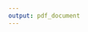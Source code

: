 ```yaml
---
output: pdf_document
---
```


\begin{appendices}

\chapter*{Appendix A. Main linkage PBPP approval}\label{app:a}
\thispagestyle{empty}
\includepdf[pages={-}]{data/assets/pbpp.pdf}

\chapter*{Appendix B}\label{app:b}
\thispagestyle{empty}

\begin{longtable}{@{}lr@{}}
\caption{Medicines not included in total counts}
\label{append-tab-1} \\
\toprule
Medicine Name & BNF subsection \\* \midrule
\endfirsthead
%
\multicolumn{2}{c}%
{{\bfseries continued from previous page}} \\
\toprule
Medicine Name & BNF subsection \\* \midrule
\endhead
%
\bottomrule
\endfoot
%
\endlastfoot
%
GLUCAGON & 06.01.04 \\
OILS FOR THE EAR & 12.01.03 \\
CHLORHEXIDINE GLUCONATE & 12.03.04 \\
ENTERAL NUTRITION & 09.04.02 \\
DOCUSATE SODIUM & 12.01.03 \\
EMOLLIENTS & 13.01.01 \\
SUNSCREEN & 13.08.01 \\
POVIDONE IODINE & 13.11.04 \\
OXYGEN CYLINDERS & 03.06.00 \\
MULTIVITAMINS & 09.06.07 \\
\begin{tabular}[c]{@{}l@{}}LIDOCAINE HYDROCHLORIDE \\ WITH CHLORHEXIDINE GLUCONATE\end{tabular} & 15.02.01 \\
WATER FOR INJECTIONS & 09.02.02 \\
HEPARINOID & 13.14.00 \\
DICLOFENAC & 13.08.01 \\
PROFLAVINE HEMISULFATE & 13.10.05 \\
RALOXIFENE HYDROCHLORIDE & 06.04.01 \\
\begin{tabular}[c]{@{}l@{}}COMPOUND TOPICAL PREPARATIONS \\ WITH LIDOCAINE\end{tabular} & 15.02.01 \\
FOODS FOR SPECIAL DIETS & 09.04.01 \\
\begin{tabular}[c]{@{}l@{}}COMPOUND PREPARATIONS WITH \\ SALICYLIC ACID\end{tabular} & 13.07.00 \\
KETOROLAC TROMETAMOL & 11.08.02 \\
BENZOCAINE & 12.03.03 \\
FOODS FOR SPECIAL DIETS & 09.04.02 \\
MAGNESIUM SULFATE & 13.10.05 \\
HYDROGEN PEROXIDE & 13.11.06 \\
FLUOROURACIL & 13.08.01 \\
UREA HYDROGEN PEROXIDE & 12.01.03 \\
METHYLPREDNISOLONE & 10.01.02 \\
GLUCOSE & 09.02.02 \\
CHLORHEXIDINE GLUCONATE & 13.11.02 \\
LIDOCAINE & 15.02.01 \\
\begin{tabular}[c]{@{}l@{}}AMYLMETACRESOL AND \\ DICHLOROBENZYL ALCOHOL\end{tabular} & 12.03.03 \\
CETYLPYRIDINIUM CHLORIDE & 12.03.03 \\
SALICYLIC ACID & 13.07.00 \\
HEXETIDINE & 12.03.04 \\
GLUTEN FREE BISCUITS & 09.04.01 \\
GLUTEN FREE MIXES & 09.04.01 \\
GLUTEN FREE BREAD & 09.04.01 \\
GLUCOSE & 06.01.04 \\
\begin{tabular}[c]{@{}l@{}}CETRIMIDE AND \\ CHLORHEXIDINE GLUCONATE\end{tabular} & 13.10.05 \\
ORCIPRENALINE SULFATE & 03.01.01 \\
BOWEL CLEANSING SOLUTIONS & 01.06.05 \\
IMIQUIMOD & 13.07.00 \\
ENTERAL NUTRITION & 09.04.01 \\
OXYGEN CYLINDERS WITH SET & 03.06.00 \\
COMPOUND HERBAL PREPARATIONS & 09.12.00 \\
ZINC OXIDE & 13.13.01 \\
ALUMINIUM DIHYDROXYALLANTOINATE & 13.12.00 \\
\begin{tabular}[c]{@{}l@{}}CETYLPYRIDINIUM CHLORIDE WITH \\ CHLOROCRESOL AND\\ LIDOCAINE HYDROCHLORIDE\end{tabular} & 12.03.04 \\
GLUTEN FREE/LOW PROTEIN BISCUITS & 09.04.01 \\
LOW PROTEIN BISCUITS & 09.04.01 \\
GLUTEN FREE PASTA & 09.04.01 \\
GLUTEN FREE/WHEAT FREE BISCUITS & 09.04.01 \\
GLUTEN FREE/WHEAT FREE BREAD & 09.04.01 \\
HYOSCINE HYDROBROMIDE & 15.01.03 \\
MIDAZOLAM & 15.01.04 \\
POTASSIUM PERMANGANATE & 13.11.06 \\
POVIDONE IODINE & 13.10.05 \\
GLUTEN FREE/WHEAT FREE MIXES & 09.04.01 \\
FOODS FOR SPECIAL DIETS & 09.11.04 \\
ALUMINIUM CHLORIDE HEXAHYDRATE & 13.12.00 \\
GLUTEN FREE/WHEAT FREE PASTA & 09.04.01 \\
SODIUM CHLORIDE & 09.02.02 \\
HELICOBACTER PYLORI TEST & 01.03.00 \\
GLUCOSAMINE SULFATE & 09.12.00 \\
LIDOCAINE HYDROCHLORIDE & 15.02.01 \\
TRIAMCINOLONE ACETONIDE & 10.01.02 \\
GLUTEN FREE GRAINS/FLOURS & 09.04.01 \\
HYDROGEN PEROXIDE & 13.10.05 \\
APRACLONIDINE & 11.08.02 \\
PODOPHYLLUM & 13.07.00 \\
AMINO ACID SUPPLEMENTS & 09.04.01 \\
LIDOCAINE HYDROCHLORIDE & 12.03.03 \\
IODINE & 13.11.04 \\
CAMOUFLAGERS & 13.08.02 \\
COVERING AGENTS & 13.08.02 \\
CETOMACROGOL & 13.01.01 \\
GLUTARALDEHYDE & 13.07.00 \\
MENTHOL WITH EUCALYPTUS & 03.08.00 \\
CALCIUM FOLINATE & 08.01.00 \\
SILVER NITRATE & 13.07.00 \\
DEQUALINIUM CHLORIDE & 12.03.03 \\
GLUTEN FREE/WHEAT FREE GRAINS/FLOURS & 09.04.01 \\
CATHETER PATENCY SOLUTIONS & 07.04.04 \\
NEPAFENAC & 11.08.02 \\
HEXYLRESORCINOL & 12.03.03 \\
CETRIMIDE & 13.10.05 \\
PREDNISOLONE & 10.01.02 \\
\begin{tabular}[c]{@{}l@{}}CETRIMIDE AND CHLORHEXIDINE \\ GLUCONATE\end{tabular} & 13.11.02 \\
\begin{tabular}[c]{@{}l@{}}SODIUM PICOSULFATE AND \\ MAGNESIUM CITRATE\end{tabular} & 01.06.05 \\
SODIUM BICARBONATE & 09.02.02 \\
LOW PROTEIN MIXES & 09.04.01 \\
BENZALKONIUM CHLORIDE & 12.03.03 \\
BENZOIN & 03.08.00 \\
CEFPODOXIME & 05.01.02 \\
ALCOHOL & 13.11.01 \\
\begin{tabular}[c]{@{}l@{}}CHLORHEXIDINE IN \\ ISOPROPYL ALCOHOL\end{tabular} & 13.11.02 \\
TETRACAINE & 11.07.00 \\
SYRUP & 09.11.01 \\
COMBINED FOOD PREPARATION & 09.11.04 \\
CHLORHEXIDINE IN METHYLATED SPIRIT & 13.11.02 \\
HYDROCORTISONE ACETATE & 10.01.02 \\
GLUCOSE & 09.04.01 \\
DIBROMOPROPAMIDINE ISETIONATE & 13.10.05 \\
ISOPROPYL ALCOHOL & 13.11.01 \\
INOSINE ACEDOBEN DIMEPRANOL & 05.03.02 \\
EPINEPHRINE & 02.07.03 \\
CHLORHEXIDINE GLUCONATE & 13.10.05 \\
THYMOL & 12.03.04 \\
DICLOFENAC & 11.08.02 \\
FLUORESCEIN SODIUM & 11.08.02 \\
LOW PROTEIN BREAD & 09.04.01 \\
TETRACAINE & 15.02.01 \\
ALFENTANIL & 15.01.04 \\
FOODS FOR SPECIAL DIETS & 09.09.00 \\
FOODS & 09.04.02 \\
\begin{tabular}[c]{@{}l@{}}CHLOROBUTANOL AND \\ CHLORHEXIDINE GLUCONATE\end{tabular} & 12.03.04 \\
FORMALDEHYDE & 13.07.00 \\
GLYCOPYRRONIUM BROMIDE & 15.01.03 \\
\begin{tabular}[c]{@{}l@{}}CHLORHEXIDINE DIGLUCONATE AND\\  TETRACAINE HYDROCHLORIDE\end{tabular} & 12.03.03 \\
OXYBUPROCAINE HYDROCHLORIDE & 11.07.00 \\
SOLVENT ETHER & 13.11.01 \\
PHLEUM PRATENSE & 03.04.02 \\
BENZOCAINE & 13.02.03 \\
TALC PURIFIED & 13.02.03 \\
PHOSPHATES (RECTAL) & 01.06.05 \\
DIAZOXIDE & 06.01.04 \\
BUPIVACAINE HYDROCHLORIDE & 15.02.01 \\
\begin{tabular}[c]{@{}l@{}}LIDOCAINE HYDROCHLORIDE WITH\\  CHLORHEXIDINE GLUCONATE\end{tabular} & 12.03.03 \\
TENECTEPLASE & 02.10.02 \\
LOW PROTEIN PASTA & 09.04.01 \\
LIDOCAINE WITH EPINEPHRINE & 15.02.01 \\
\begin{tabular}[c]{@{}l@{}}AMYLMETACRESOL AND DICHLOROBENZYL \\ ALCOHOL WITH ASCORBIC ACID\end{tabular} & 12.03.03 \\
GENTIAN & 09.07.00 \\
PHENOL & 13.11.05 \\
ETYNODIOL DIACETATE & 07.03.02 \\
GLUTEN FREE/LOW PROTEIN PASTA & 09.04.01 \\
SODIUM BENZOATE & 12.03.04 \\
MISCELLANEOUS HERBALS & 09.12.00 \\
WITCH HAZEL & 13.11.06 \\
LOW PROTEIN CEREALS & 09.04.01 \\
GLUTEN FREE COOKING AIDS & 09.04.01 \\
SODIUM HYPOCHLORITE & 13.11.04 \\
CHLORHEXIDINE IN ISOPROPYL ALCOHOL & 13.11.01 \\
LACTASE & 09.11.02 \\
KETOROLAC TROMETAMOL & 15.01.04 \\
KETAMINE & 15.01.01 \\
MAGNESIUM CITRATE & 01.06.05 \\
CHLOROXYLENOL & 13.11.05 \\
LIDOCAINE WITH AMINOACRIDINE & 12.03.03 \\
ATROPINE SULFATE & 15.01.03 \\
PROXYMETACAINE HYDROCHLORIDE & 11.07.00 \\
ENTERAL NUTRITION & 09.09.00 \\
FLUOROURACIL WITH SALICYLIC ACID & 13.08.01 \\
LIDOCAINE AND TETRACAINE & 15.02.01 \\
PARAFFIN HARD & 13.01.01 \\
FENTANYL & 15.01.04 \\
FOODS FOR SPECIAL DIETS & 09.11.01 \\
MESNA & 08.01.00 \\
MOXIFLOXACIN & 11.08.02 \\
DECOGESTANT DROPS & 03.08.00 \\
BROMFENAC & 11.08.02 \\
HYDROGEN PEROXIDE & 12.03.04 \\
SODIUM CHLORIDE & 07.04.04 \\
LOW PROTEIN FOODS & 09.04.01 \\
LOW PROTEIN GRAINS/FLOURS & 09.04.01 \\
PHENOL WITH CHLORHEXIDINE GLUCONATE & 13.10.05 \\
INGENOL MEBUTATE & 13.08.01 \\
GLUTEN FREE CEREALS & 09.04.01 \\
INTRAVENOUS NUTRITION SUPPLEMENTS & 09.03.00 \\
VITAMINS C AND D3 WITH FOLIC ACID & 09.06.07 \\
DINOPROSTONE & 07.01.01 \\
CRANBERRY & 09.12.00 \\
ALUMINIUM CHLORIDE & 13.12.00 \\
POTASSIUM CHLORIDE & 09.02.02 \\
BRIMONIDINE TARTRATE & 13.06.03 \\
\begin{tabular}[c]{@{}l@{}}BENZOYL PEROXIDE WITH \\ POTASSIUM HYDROXYQUINOLINE\end{tabular} & 13.11.02 \\
ULIPRISTAL & 06.04.01 \\
ALKYL SULFATE & 13.11.03 \\
PRILOCAINE HYDROCHLORIDE & 15.02.01 \\
RACECADOTRIL & 01.04.03 \\
DAPOXETINE & 07.04.06 \\
CARBOMER & 11.08.03 \\
POVIDONE IODINE & 11.08.02 \\
ERGOMETRINE MALEATE & 07.01.01 \\
LOW PROTEIN COOKING AIDS & 09.04.01 \\
PIRFENIDONE & 03.11.01 \\
\begin{tabular}[c]{@{}l@{}}LIDOCAINE HYDROCHLORIDE \\ WITH FLUORESCEIN SODIUM\end{tabular} & 11.07.00 \\
FLEXIBLE COLLODION & 13.10.05 \\
BECAPLERMIN & 13.11.07 \\
MIVACURIUM CHLORIDE & 15.01.05 \\
NORETHISTERONE ENANTHATE & 07.03.02 \\
SOAP & 13.11.03 \\
LANOLIN & 13.01.01 \\
FOODS & 09.04.01 \\
CIPROFLOXACIN WITH DEXAMETHASONE & 12.01.02 \\
INSULIN DEGLUDEC AND LIRAGLUTIDE & 06.01.02 \\
\begin{tabular}[c]{@{}l@{}}LIDOCAINE HYDROCHLORIDE WITH \\ CETYLPYRIDIUM CHLORIDE\end{tabular} & 15.02.01 \\
MULTIVITAMINS & 09.10.00 \\* \bottomrule
\end{longtable}


\chapter*{Appendix C. Renfrewshire pilot. Ethical approval}\label{app:g}
\thispagestyle{empty}
\includepdf[pages={-}]{data/assets/renf-ethics.pdf}

\end{appendices}

\chapter*{Appendix D. Supplementary tables and plots}
\thispagestyle{empty}

\begin{landscape}
\begin{longtable}[c]{@{}lrrrrrrr@{}}
\caption{Social care models. Subset 1. Model results}
\label{append-tab-2} \\
\toprule
Term & estimate & std.error & statistic & p.value & odds\_ratio & conf\_int\_low & conf\_int\_high \\* \midrule
\endfirsthead
%
\multicolumn{8}{c}%
{{\bfseries Table \thetable\ continued from previous page}} \\
\toprule
Term & estimate & std.error & statistic & p.value & odds\_ratio & conf\_int\_low & conf\_int\_high \\* \midrule
\endhead
%
\bottomrule
\endfoot
%
\endlastfoot
%
(Intercept) & -4.251 & 0.103 & -41.165 & \textless{}0.001 & 0.014 & 0.012 & 0.017 \\
Female & 0.152 & 0.045 & 3.355 & 0.001 & 1.164 & 1.065 & 1.272 \\
Age: 70-74 & 0.674 & 0.111 & 6.07 & \textless{}0.001 & 1.962 & 1.578 & 2.439 \\
Age: 75-79 & 1.544 & 0.104 & 14.86 & \textless{}0.001 & 4.684 & 3.821 & 5.742 \\
Age: 80-84 & 2.539 & 0.099 & 25.528 & \textless{}0.001 & 12.666 & 10.422 & 15.391 \\
Age: 85-89 & 3.56 & 0.102 & 35.006 & \textless{}0.001 & 35.174 & 28.817 & 42.934 \\
Age: 90-94 & 4.464 & 0.118 & 37.937 & \textless{}0.001 & 86.818 & 68.937 & 109.337 \\
Age: 95 Plus & 4.836 & 0.18 & 26.931 & \textless{}0.001 & 125.909 & 88.556 & 179.019 \\
SIMD Decile: & -0.135 & 0.012 & -11.03 & \textless{}0.001 & 0.874 & 0.853 & 0.895 \\
Meds: 3-5 & 0.898 & 0.11 & 8.173 & \textless{}0.001 & 2.455 & 1.979 & 3.044 \\
Meds: 6-8 & 1.515 & 0.106 & 14.265 & \textless{}0.001 & 4.549 & 3.695 & 5.602 \\
Meds: 9+ & 2.599 & 0.099 & 26.205 & \textless{}0.001 & 13.452 & 11.075 & 16.338 \\
councilAngus & -0.01 & 0.078 & -0.13 & 0.897 & 0.99 & 0.849 & 1.154 \\
councilEasy Ayrshire & -0.187 & 0.06 & -3.122 & 0.002 & 0.83 & 0.738 & 0.933 \\
councilInverclyde & -0.176 & 0.061 & -2.895 & 0.004 & 0.838 & 0.744 & 0.945 \\
councilSouth Lanarkshire & -0.425 & 0.053 & -8.046 & \textless{}0.001 & 0.654 & 0.589 & 0.725 \\
councilStirling & -0.221 & 0.08 & -2.75 & 0.006 & 0.802 & 0.685 & 0.939 \\
counciNorth Ayrshire & -0.415 & 0.058 & -7.202 & \textless{}0.001 & 0.661 & 0.59 & 0.739 \\
councilDumfries and Galloway & -0.811 & 0.072 & -11.201 & \textless{}0.001 & 0.444 & 0.386 & 0.512 \\
councilArgyll and Bute & -0.538 & 0.09 & -5.953 & \textless{}0.001 & 0.584 & 0.489 & 0.697 \\
Female:age\_grp70-74 & 0.243 & 0.06 & 4.058 & \textless{}0.001 & 1.275 & 1.134 & 1.433 \\
Female:age\_grp75-79 & 0.386 & 0.056 & 6.912 & \textless{}0.001 & 1.472 & 1.319 & 1.642 \\
Female:age\_grp80-84 & 0.467 & 0.054 & 8.622 & \textless{}0.001 & 1.595 & 1.435 & 1.774 \\
Female:age\_grp85-89 & 0.453 & 0.057 & 7.975 & \textless{}0.001 & 1.572 & 1.407 & 1.757 \\
Female:age\_grp90-94 & 0.164 & 0.07 & 2.356 & 0.018 & 1.179 & 1.028 & 1.351 \\
Female:age\_grp95 Plus & -0.027 & 0.122 & -0.224 & 0.823 & 0.973 & 0.766 & 1.236 \\
SIMD Decile: :meds\_grp3-5 & 0.045 & 0.012 & 3.86 & \textless{}0.001 & 1.046 & 1.022 & 1.069 \\
SIMD Decile: :meds\_grp6-8 & 0.058 & 0.011 & 5.25 & \textless{}0.001 & 1.06 & 1.037 & 1.083 \\
SIMD Decile: :meds\_grp9+ & 0.065 & 0.011 & 6.092 & \textless{}0.001 & 1.067 & 1.045 & 1.09 \\
Age: 70-74:meds\_grp3-5 & -0.277 & 0.126 & -2.205 & 0.027 & 0.758 & 0.592 & 0.97 \\
Age: 75-79:meds\_grp3-5 & -0.509 & 0.117 & -4.34 & \textless{}0.001 & 0.601 & 0.477 & 0.756 \\
Age: 80-84:meds\_grp3-5 & -0.643 & 0.112 & -5.74 & \textless{}0.001 & 0.526 & 0.422 & 0.655 \\
Age: 85-89:meds\_grp3-5 & -0.743 & 0.114 & -6.521 & \textless{}0.001 & 0.476 & 0.38 & 0.595 \\
Age: 90-94:meds\_grp3-5 & -0.77 & 0.13 & -5.928 & \textless{}0.001 & 0.463 & 0.359 & 0.597 \\
Age: 95 Plus:meds\_grp3-5 & -0.82 & 0.187 & -4.373 & \textless{}0.001 & 0.44 & 0.305 & 0.636 \\
Age: 70-74:meds\_grp6-8 & -0.222 & 0.121 & -1.831 & 0.067 & 0.801 & 0.631 & 1.016 \\
Age: 75-79:meds\_grp6-8 & -0.596 & 0.113 & -5.258 & \textless{}0.001 & 0.551 & 0.441 & 0.688 \\
Age: 80-84:meds\_grp6-8 & -0.856 & 0.108 & -7.891 & \textless{}0.001 & 0.425 & 0.344 & 0.526 \\
Age: 85-89:meds\_grp6-8 & -1.065 & 0.111 & -9.633 & \textless{}0.001 & 0.345 & 0.278 & 0.428 \\
Age: 90-94:meds\_grp6-8 & -1.189 & 0.126 & -9.413 & \textless{}0.001 & 0.305 & 0.238 & 0.39 \\
Age: 95 Plus:meds\_grp6-8 & -1.278 & 0.183 & -6.99 & \textless{}0.001 & 0.279 & 0.195 & 0.399 \\
Age: 70-74:meds\_grp9+ & -0.479 & 0.114 & -4.216 & \textless{}0.001 & 0.619 & 0.496 & 0.774 \\
Age: 75-79:meds\_grp9+ & -0.886 & 0.106 & -8.344 & \textless{}0.001 & 0.412 & 0.335 & 0.508 \\
Age: 80-84:meds\_grp9+ & -1.245 & 0.102 & -12.234 & \textless{}0.001 & 0.288 & 0.236 & 0.352 \\
Age: 85-89:meds\_grp9+ & -1.764 & 0.104 & -16.887 & \textless{}0.001 & 0.171 & 0.14 & 0.21 \\
Age: 90-94:meds\_grp9+ & -2.15 & 0.121 & -17.721 & \textless{}0.001 & 0.116 & 0.092 & 0.148 \\
Age: 95 Plus:meds\_grp9+ & -2.259 & 0.179 & -12.625 & \textless{}0.001 & 0.104 & 0.074 & 0.148 \\
simd:councilAngus & -0.034 & 0.013 & -2.629 & 0.009 & 0.966 & 0.942 & 0.991 \\
simd:councilEast Ayrshire & 0.017 & 0.012 & 1.429 & 0.153 & 1.017 & 0.994 & 1.041 \\
simd:councilInverclyde & 0.01 & 0.012 & 0.814 & 0.415 & 1.01 & 0.987 & 1.033 \\
simd:councilSouth Lanarkshire & 0.011 & 0.01 & 1.065 & 0.287 & 1.011 & 0.991 & 1.03 \\
simd:councilStirling & 0.023 & 0.013 & 1.812 & 0.07 & 1.023 & 0.998 & 1.049 \\
simd:councilNorth Ayrshire & 0.019 & 0.011 & 1.686 & 0.092 & 1.019 & 0.997 & 1.042 \\
simd:councilDumfires and Galloway & 0.044 & 0.013 & 3.408 & 0.001 & 1.045 & 1.019 & 1.072 \\
simd:councilArgyll and Bute & 0.013 & 0.016 & 0.818 & 0.414 & 1.013 & 0.982 & 1.045 \\* \bottomrule
\end{longtable}
\end{landscape}





